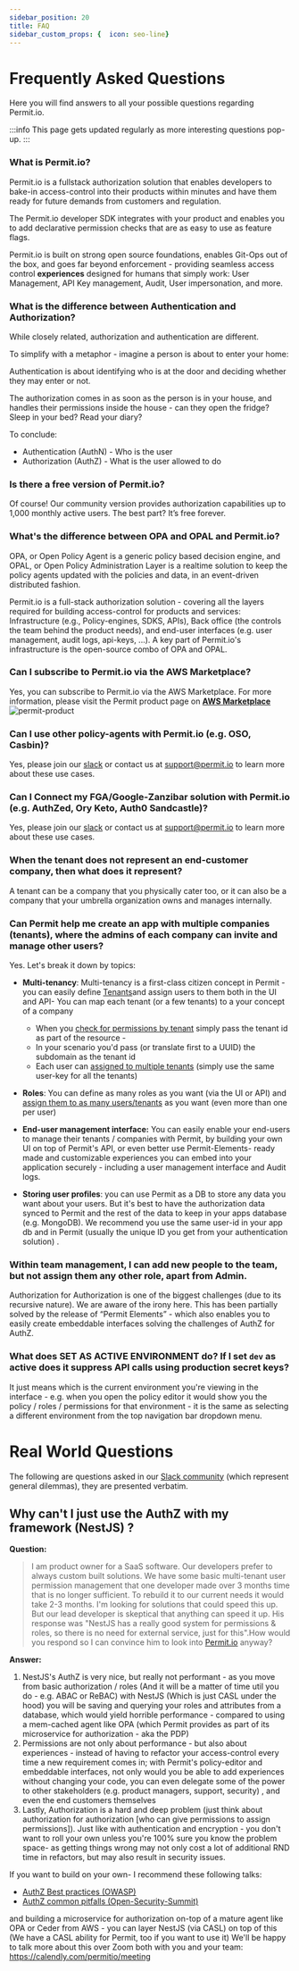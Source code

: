 ```yaml
---
sidebar_position: 20
title: FAQ
sidebar_custom_props: {  icon: seo-line}
---
```


# Frequently Asked Questions

Here you will find answers to all your possible questions regarding Permit.io.

:::info
This page gets updated regularly as more interesting questions pop-up.
:::

### What is Permit.io?

Permit.io is a fullstack authorization solution that enables developers to bake-in access-control into their products
within minutes and have them ready for future demands from customers and regulation.

The Permit.io developer SDK integrates with your product and enables you to add declarative permission
checks that are as easy to use as feature flags.

Permit.io is built on strong open source foundations, enables Git-Ops out of the box,
and goes far beyond enforcement - providing seamless access control **experiences** designed
for humans that simply work: User Management, API Key management, Audit, User impersonation, and more.

### What is the difference between Authentication and Authorization?

While closely related, authorization and authentication are different.

To simplify with a metaphor - imagine a person is about to enter your home:

Authentication is about identifying who is at the door and deciding whether they may enter or not.

The authorization comes in as soon as the person is in your house, and handles their permissions inside the house - can they open the fridge? Sleep in your bed? Read your diary?

To conclude:

- Authentication (AuthN) - Who is the user
- Authorization (AuthZ) - What is the user allowed to do

### Is there a free version of Permit.io?

Of course! Our community version provides authorization capabilities up to 1,000 monthly active users. The best part? It’s free forever.

### What's the difference between OPA and OPAL and Permit.io?

OPA, or Open Policy Agent is a generic policy based decision engine, and OPAL, or Open Policy Administration Layer is a realtime solution to keep the policy agents updated with the policies and data, in an event-driven distributed fashion.

Permit.io is a full-stack authorization solution - covering all the layers required for building access-control for products and services: Infrastructure (e.g., Policy-engines, SDKS, APIs), Back office (the controls the team behind the product needs), and end-user interfaces (e.g. user management, audit logs, api-keys, ...).
A key part of Permit.io's infrastructure is the open-source combo of OPA and OPAL.

### Can I subscribe to Permit.io via the AWS Marketplace?

Yes, you can subscribe to Permit.io via the AWS Marketplace.
For more information, please visit the Permit product page on **[AWS Marketplace](https://aws.amazon.com/marketplace/pp/prodview-cdx4cnx5jjc6u?sr=0-8&ref_=beagle&applicationId=AWSMPContessa)**
![permit-product](/img/aws-marketplace/permit-product.png)

### Can I use other policy-agents with Permit.io (e.g. OSO, Casbin)?

Yes, please join our [slack](https://io.permit.io/docs-to-slack) or contact us at [support@permit.io](mailto:support@permit.io) to learn more about these use cases.

### Can I Connect my FGA/Google-Zanzibar solution with Permit.io (e.g. AuthZed, Ory Keto, Auth0 Sandcastle)?

Yes, please join our [slack](https://io.permit.io/docs-to-slack) or contact us at [support@permit.io](mailto:support@permit.io) to learn more about these use cases.

### When the tenant does not represent an end-customer company, then what does it represent?

A tenant can be a company that you physically cater too, or it can also be a company that your umbrella organization owns and manages internally.

### Can Permit help me create an app with multiple companies (tenants), where the admins of each company can invite and manage other users?

Yes.
Let's break it down by topics:

- **Multi-tenancy**: Multi-tenancy is a first-class citizen concept in Permit - you can easily define [Tenants](/how-to/build-policies/policy-basics#tenants)and assign users to them both in the UI and API- You can map each tenant (or a few tenants) to a your concept of a company

  - When you [check for permissions by tenant](/overview/connecting-your-app#check-for-permissions-using-the-sdk) simply pass the tenant id as part of the resource -
  - In your scenario you'd pass (or translate first to a UUID) the subdomain as the tenant id
  - Each user can [assigned to multiple tenants](https://api.permit.io/v2/redoc#tag/Users/operation/assign_role_to_user) (simply use the same user-key for all the tenants)

- **Roles**: You can define as many roles as you want (via the UI or API) and [assign them to as many users/tenants](https://api.permit.io/v2/redoc#tag/Users/operation/assign_role_to_user) as you want (even more than one per user)
- **End-user management interface:** You can easily enable your end-users to manage their tenants / companies with Permit, by building your own UI on top of Permit's API, or even better use Permit-Elements- ready made and customizable experiences you can embed into your application securely - including a user management interface and Audit logs.
- **Storing user profiles**: you can use Permit as a DB to store any data you want about your users. But it's best to have the authorization data synced to Permit and the rest of the data to keep in your apps database (e.g. MongoDB). We recommend you use the same user-id in your app db and in Permit (usually the unique ID you get from your authentication solution) .

### Within team management, I can add new people to the team, but not assign them any other role, apart from Admin.

Authorization for Authorization is one of the biggest challenges (due to its recursive nature). We are aware of the irony here. This has been partially solved by the release of “Permit Elements” - which also enables you to easily create embeddable interfaces solving the challenges of AuthZ for AuthZ.

### What does SET AS ACTIVE ENVIRONMENT do? If I set `dev` as active does it suppress API calls using production secret keys?

It just means which is the current environment you're viewing in the interface - e.g. when you open the policy editor it would show you the policy / roles / permissions for that environment - it is the same as selecting a different environment from the top navigation bar dropdown menu.

# Real World Questions

The following are questions asked in our [Slack community](https://io.permit.io/docs-to-slack) (which represent general dilemmas), they are presented verbatim.

## Why can't I just use the AuthZ with my framework (NestJS) ?

**Question:**

> I am product owner for a SaaS software. Our developers prefer to always custom built solutions. We have some basic multi-tenant user permission management that one developer made over 3 months time that is no longer sufficient.
> To rebuild it to our current needs it would take 2-3 months. I'm looking for solutions that could speed this up. But our lead developer is skeptical that anything can speed it up.
> His response was "NestJS has a really good system for permissions & roles, so there is no need for external service, just for this".How would you respond so I can convince him to look into [Permit.io](http://permit.io/) anyway?

**Answer:**

1.  NestJS's AuthZ is very nice, but really not performant - as you move from basic authorization / roles (And it will be a matter of time util you do - e.g. ABAC or ReBAC) with NestJS (Which is just CASL under the hood) you will be saving and querying your roles and attributes from a database, which would yield horrible performance - compared to using a mem-cached agent like OPA (which Permit provides as part of its microservice for authorization - aka the PDP)
2.  Permissions are not only about performance - but also about experiences - instead of having to refactor your access-control every time a new requirement comes in; with Permit's policy-editor and embeddable interfaces, not only would you be able to add experiences without changing your code, you can even delegate some of the power to other stakeholders (e.g. product managers, support, security) , and even the end customers themselves
3.  Lastly, Authorization is a hard and deep problem (just think about authorization for authorization [who can give permissions to assign permissions]). Just like with authentication and encryption - you don't want to roll your own unless you're 100% sure you know the problem space- as getting things wrong may not only cost a lot of additional RND time in refactors, but may also result in security issues.

If you want to build on your own- I recommend these following talks:

- [AuthZ Best practices (OWASP)](https://youtu.be/1_Iz0tRQCH4)
- [AuthZ common pitfalls (Open-Security-Summit)](https://youtu.be/Cogf8gAWXK0)

and building a microservice for authorization on-top of a mature agent like OPA or Ceder from AWS - you can layer NestJS (via CASL) on top of this (We have a CASL ability for Permit, too if you want to use it) We'll be happy to talk more about this over Zoom both with you and your team: <https://calendly.com/permitio/meeting>

